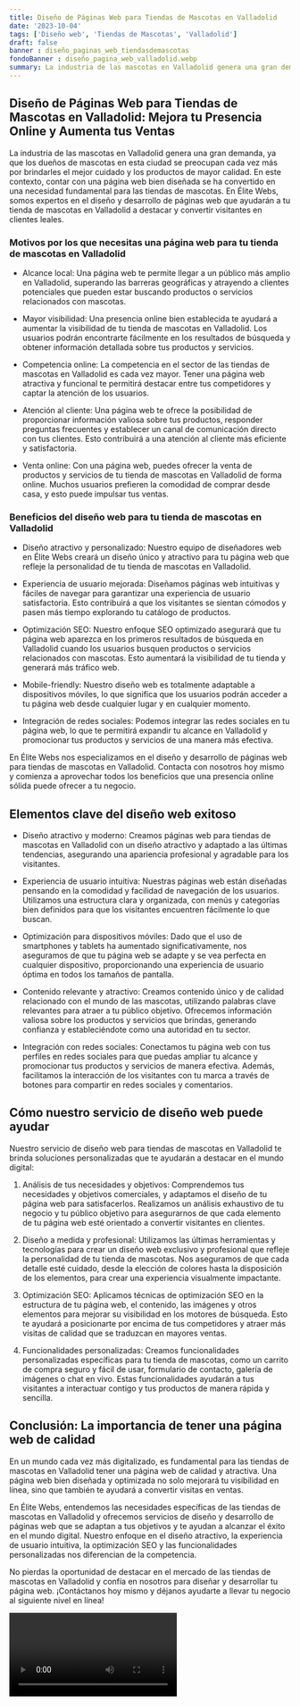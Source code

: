 ```yaml
---
title: Diseño de Páginas Web para Tiendas de Mascotas en Valladolid
date: '2023-10-04'
tags: ['Diseño web', 'Tiendas de Mascotas', 'Valladolid']
draft: false
banner : diseño_paginas_web_tiendasdemascotas
fondoBanner : diseño_pagina_web_valladolid.webp
summary: La industria de las mascotas en Valladolid genera una gran demanda, ya que los dueños de mascotas en esta ciudad se preocupan cada vez más por brindarles el mejor cuidado y los productos de mayor calidad. En este contexto, contar con una página web bien diseñada se ha convertido en una necesidad fundamental para las tiendas de mascotas. En Élite Webs, somos expertos en el diseño y desarrollo de páginas web que ayudarán a tu tienda de mascotas en Valladolid a destacar y convertir visitantes en clientes leales.
---
```


## Diseño de Páginas Web para Tiendas de Mascotas en Valladolid: Mejora tu Presencia Online y Aumenta tus Ventas

La industria de las mascotas en Valladolid genera una gran demanda, ya que los dueños de mascotas en esta ciudad se preocupan cada vez más por brindarles el mejor cuidado y los productos de mayor calidad. En este contexto, contar con una página web bien diseñada se ha convertido en una necesidad fundamental para las tiendas de mascotas. En Élite Webs, somos expertos en el diseño y desarrollo de páginas web que ayudarán a tu tienda de mascotas en Valladolid a destacar y convertir visitantes en clientes leales.

### Motivos por los que necesitas una página web para tu tienda de mascotas en Valladolid

- Alcance local: Una página web te permite llegar a un público más amplio en Valladolid, superando las barreras geográficas y atrayendo a clientes potenciales que pueden estar buscando productos o servicios relacionados con mascotas.

- Mayor visibilidad: Una presencia online bien establecida te ayudará a aumentar la visibilidad de tu tienda de mascotas en Valladolid. Los usuarios podrán encontrarte fácilmente en los resultados de búsqueda y obtener información detallada sobre tus productos y servicios.

- Competencia online: La competencia en el sector de las tiendas de mascotas en Valladolid es cada vez mayor. Tener una página web atractiva y funcional te permitirá destacar entre tus competidores y captar la atención de los usuarios.

- Atención al cliente: Una página web te ofrece la posibilidad de proporcionar información valiosa sobre tus productos, responder preguntas frecuentes y establecer un canal de comunicación directo con tus clientes. Esto contribuirá a una atención al cliente más eficiente y satisfactoria.

- Venta online: Con una página web, puedes ofrecer la venta de productos y servicios de tu tienda de mascotas en Valladolid de forma online. Muchos usuarios prefieren la comodidad de comprar desde casa, y esto puede impulsar tus ventas.

### Beneficios del diseño web para tu tienda de mascotas en Valladolid

- Diseño atractivo y personalizado: Nuestro equipo de diseñadores web en Élite Webs creará un diseño único y atractivo para tu página web que refleje la personalidad de tu tienda de mascotas en Valladolid.

- Experiencia de usuario mejorada: Diseñamos páginas web intuitivas y fáciles de navegar para garantizar una experiencia de usuario satisfactoria. Esto contribuirá a que los visitantes se sientan cómodos y pasen más tiempo explorando tu catálogo de productos.

- Optimización SEO: Nuestro enfoque SEO optimizado asegurará que tu página web aparezca en los primeros resultados de búsqueda en Valladolid cuando los usuarios busquen productos o servicios relacionados con mascotas. Esto aumentará la visibilidad de tu tienda y generará más tráfico web.

- Mobile-friendly: Nuestro diseño web es totalmente adaptable a dispositivos móviles, lo que significa que los usuarios podrán acceder a tu página web desde cualquier lugar y en cualquier momento.

- Integración de redes sociales: Podemos integrar las redes sociales en tu página web, lo que te permitirá expandir tu alcance en Valladolid y promocionar tus productos y servicios de una manera más efectiva.

En Élite Webs nos especializamos en el diseño y desarrollo de páginas web para tiendas de mascotas en Valladolid. Contacta con nosotros hoy mismo y comienza a aprovechar todos los beneficios que una presencia online sólida puede ofrecer a tu negocio.

<GifSeo />

<Cta />

## Elementos clave del diseño web exitoso

- Diseño atractivo y moderno: Creamos páginas web para tiendas de mascotas en Valladolid con un diseño atractivo y adaptado a las últimas tendencias, asegurando una apariencia profesional y agradable para los visitantes.

- Experiencia de usuario intuitiva: Nuestras páginas web están diseñadas pensando en la comodidad y facilidad de navegación de los usuarios. Utilizamos una estructura clara y organizada, con menús y categorías bien definidos para que los visitantes encuentren fácilmente lo que buscan.

- Optimización para dispositivos móviles: Dado que el uso de smartphones y tablets ha aumentado significativamente, nos aseguramos de que tu página web se adapte y se vea perfecta en cualquier dispositivo, proporcionando una experiencia de usuario óptima en todos los tamaños de pantalla.

- Contenido relevante y atractivo: Creamos contenido único y de calidad relacionado con el mundo de las mascotas, utilizando palabras clave relevantes para atraer a tu público objetivo. Ofrecemos información valiosa sobre los productos y servicios que brindas, generando confianza y estableciéndote como una autoridad en tu sector.

- Integración con redes sociales: Conectamos tu página web con tus perfiles en redes sociales para que puedas ampliar tu alcance y promocionar tus productos y servicios de manera efectiva. Además, facilitamos la interacción de los visitantes con tu marca a través de botones para compartir en redes sociales y comentarios.

## Cómo nuestro servicio de diseño web puede ayudar

Nuestro servicio de diseño web para tiendas de mascotas en Valladolid te brinda soluciones personalizadas que te ayudarán a destacar en el mundo digital:

1. Análisis de tus necesidades y objetivos: Comprendemos tus necesidades y objetivos comerciales, y adaptamos el diseño de tu página web para satisfacerlos. Realizamos un análisis exhaustivo de tu negocio y tu público objetivo para asegurarnos de que cada elemento de tu página web esté orientado a convertir visitantes en clientes.

2. Diseño a medida y profesional: Utilizamos las últimas herramientas y tecnologías para crear un diseño web exclusivo y profesional que refleje la personalidad de tu tienda de mascotas. Nos aseguramos de que cada detalle esté cuidado, desde la elección de colores hasta la disposición de los elementos, para crear una experiencia visualmente impactante.

3. Optimización SEO: Aplicamos técnicas de optimización SEO en la estructura de tu página web, el contenido, las imágenes y otros elementos para mejorar su visibilidad en los motores de búsqueda. Esto te ayudará a posicionarte por encima de tus competidores y atraer más visitas de calidad que se traduzcan en mayores ventas.

4. Funcionalidades personalizadas: Creamos funcionalidades personalizadas específicas para tu tienda de mascotas, como un carrito de compra seguro y fácil de usar, formulario de contacto, galería de imágenes o chat en vivo. Estas funcionalidades ayudarán a tus visitantes a interactuar contigo y tus productos de manera rápida y sencilla.

## Conclusión: La importancia de tener una página web de calidad

En un mundo cada vez más digitalizado, es fundamental para las tiendas de mascotas en Valladolid tener una página web de calidad y atractiva. Una página web bien diseñada y optimizada no solo mejorará tu visibilidad en línea, sino que también te ayudará a convertir visitas en ventas.

En Élite Webs, entendemos las necesidades específicas de las tiendas de mascotas en Valladolid y ofrecemos servicios de diseño y desarrollo de páginas web que se adaptan a tus objetivos y te ayudan a alcanzar el éxito en el mundo digital. Nuestro enfoque en el diseño atractivo, la experiencia de usuario intuitiva, la optimización SEO y las funcionalidades personalizadas nos diferencian de la competencia.

No pierdas la oportunidad de destacar en el mercado de las tiendas de mascotas en Valladolid y confía en nosotros para diseñar y desarrollar tu página web. ¡Contáctanos hoy mismo y déjanos ayudarte a llevar tu negocio al siguiente nivel en línea!

<Video />

<CtaBot job='Tiendas de Mascotas' city='Valladolid'/>

<Gmaps query='Valladolid+españa+maps' />